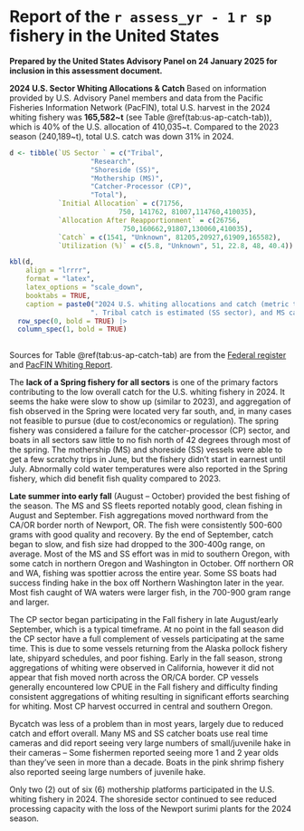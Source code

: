 \newpage

\rfoot{U.S. fishery report}

<!-- \titleformat{\section}[display] -->
<!--   {\normalfont\Large\bfseries}{\appendixname\enspace\thesection}{.5em}{} -->

# Report of the `r assess_yr - 1` `r sp` fishery in the United States {#sec:app-us-fishery-report}

**Prepared by the United States Advisory Panel on 24 January 2025 for inclusion in this assessment document.**

**2024 U.S. Sector Whiting Allocations & Catch**
Based on information provided by U.S. Advisory Panel members and data from
the Pacific Fisheries Information Network (PacFIN), total U.S. harvest in the
2024 whiting fishery was **165,582~t** (see Table \@ref(tab:us-ap-catch-tab)), which is 40% of the U.S. allocation of
410,035~t. Compared to the 2023 season (240,189~t), total U.S. catch was down
31% in 2024.

```r
d <- tibble(`US Sector ` = c("Tribal",
                    "Research",
                    "Shoreside (SS)",
                    "Mothership (MS)",
                    "Catcher-Processor (CP)",
                    "Total"),
            `Initial Allocation` = c(71756,
                           750, 141762, 81007,114760,410035),
            `Allocation After Reapportionment` = c(26756,
                            750,160662,91807,130060,410035),
            `Catch` = c(1541, "Unknown", 81205,20927,61909,165582),
            `Utilization (%)` = c(5.8, "Unknown", 51, 22.8, 48, 40.4))

kbl(d,
    align = "lrrrr",
    format = "latex",
    latex_options = "scale_down",
    booktabs = TRUE,
    caption = paste0("2024 U.S. whiting allocations and catch (metric tons, mt).",
                    ". Tribal catch is estimated (SS sector), and MS catch was provided by the MS cooperative.")) |> 
  row_spec(0, bold = TRUE) |> 
  column_spec(1, bold = TRUE)
  
```
Sources for Table \@ref(tab:us-ap-catch-tab) are from the [Federal register](https://www.govinfo.gov/content/pkg/FR-2024-10-22/pdf/2024-24361.pdf) and
[PacFIN Whiting Report](https://reports.psmfc.org/pacfin/f?p=501:202::INITIAL:NO:::).

The **lack of a Spring fishery for all sectors** is one of the primary factors contributing to the
low overall catch for the U.S. whiting fishery in 2024. It seems the hake were slow to show up
(similar to 2023), and aggregation of fish observed in the Spring were located very far south,
and, in many cases not feasible to pursue (due to cost/economics or regulation). The spring fishery
was considered a failure for the catcher-processor (CP) sector, and boats in all sectors saw little
to no fish north of 42 degrees through most of the spring. The mothership (MS) and shoreside (SS)
vessels were able to get a few scratchy trips in June, but the fishery didn’t start in earnest until
July. Abnormally cold water temperatures were also reported in the Spring fishery, which did benefit
fish quality compared to 2023.

**Late summer into early fall** (August – October) provided the best fishing of the season. The
MS and SS fleets reported notably good, clean fishing in August and September. Fish aggregations
moved northward from the CA/OR border north of Newport, OR. The fish were consistently 500-600 grams
with good quality and recovery. By the end of September, catch began to slow, and fish size had
dropped to the 300-400g range, on average. Most of the MS and SS effort was in mid to southern
Oregon, with some catch in northern Oregon and Washington in October. Off northern OR and WA,
fishing was spottier across the entire year. Some SS boats had success finding hake in the box
off Northern Washington later in the year. Most fish caught of WA waters were larger fish, in
the 700-900 gram range and larger.

The CP sector began participating in the Fall fishery in late August/early September, which is a
typical timeframe. At no point in the fall season did the CP sector have a full complement of
vessels participating at the same time. This is due to some vessels returning from the Alaska
pollock fishery late, shipyard schedules, and poor fishing. Early in the fall season, strong
aggregations of whiting were observed in California, however it did not appear that fish moved
north across the OR/CA border. CP vessels generally encountered low CPUE in the Fall fishery
and difficulty finding consistent aggregations of whiting resulting in significant efforts
searching for whiting. Most CP harvest occurred in central and southern Oregon.

Bycatch was less of a problem than in most years, largely due to reduced catch and effort overall.
Many MS and SS catcher boats use real time cameras and did report seeing very large numbers of
small/juvenile hake in their cameras – Some fishermen reported seeing more 1 and 2 year olds
than they’ve seen in more than a decade. Boats in the pink shrimp fishery also reported seeing
large numbers of juvenile hake.

Only two (2) out of six (6) mothership platforms participated in the U.S. whiting fishery in 2024.
The shoreside sector continued to see reduced processing capacity with the loss of the Newport
surimi plants for the 2024 season.

\clearpage